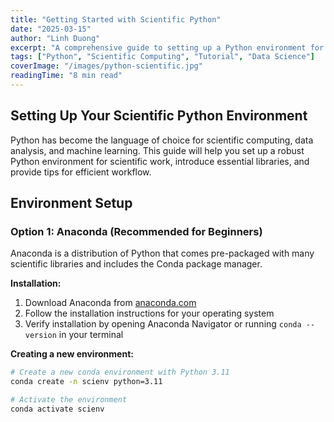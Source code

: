 ```yaml
---
title: "Getting Started with Scientific Python"
date: "2025-03-15"
author: "Linh Duong"
excerpt: "A comprehensive guide to setting up a Python environment for scientific computing and data analysis."
tags: ["Python", "Scientific Computing", "Tutorial", "Data Science"]
coverImage: "/images/python-scientific.jpg"
readingTime: "8 min read"
---
```


## Setting Up Your Scientific Python Environment

Python has become the language of choice for scientific computing, data analysis, and machine learning. This guide will help you set up a robust Python environment for scientific work, introduce essential libraries, and provide tips for efficient workflow.

## Environment Setup

### Option 1: Anaconda (Recommended for Beginners)

Anaconda is a distribution of Python that comes pre-packaged with many scientific libraries and includes the Conda package manager.

**Installation:**
1. Download Anaconda from [anaconda.com](https://www.anaconda.com/products/individual)
2. Follow the installation instructions for your operating system
3. Verify installation by opening Anaconda Navigator or running `conda --version` in your terminal

**Creating a new environment:**
```bash
# Create a new conda environment with Python 3.11
conda create -n scienv python=3.11

# Activate the environment
conda activate scienv